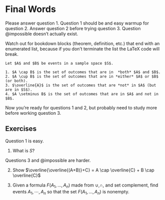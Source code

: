 # Final Words

Please answer question @easy.  Question @easy should be and easy warmup for question @skills. Answer question @skills before trying question @hard.  Question @impossible doesn't actually exist.


Watch out for bookdown\index{bookdown} blocks (theorem, definition, etc.) that end with an enumerated list,
because if you don't terminate the list the LaTeX\index{LaTeX} code will break.


```definition
Let $A$ and $B$ be events in a sample space $S$. 

1. $A \cap B$ is the set of outcomes that are in  *both* $A$ and $B$.
2. $A \cup B$ is the set of outcomes that are in *either* $A$ or $B$ (or both).
3. $\overline{A}$ is the set of outcomes that are *not* in $A$ (but are in $S$). 
4. $A \setminus B$ is the set of outcomes that are in $A$ and not in $B$.

```

Now you're ready for questions @easy and @skills, but probably need to study more before working question @hard.

## Exercises {-}

Question @easy is easy.

@easy. What is $S$?

Questions @hard and @impossible are harder.

@skills. Show $\overline{\overline{(A+B)}+C} = A \cap \overline{C} + B \cap \overline{C}$

@hard. Given a formula $F(A_1,\dotsc,A_n)$ made from $\cup$,$\cap$, and set complement, find events $A_1,\cdots,A_n$ so that the set $F(A_1,\dotsc,A_n)$ is nonempty.